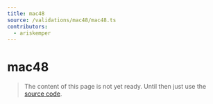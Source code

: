 ```yaml
---
title: mac48
source: /validations/mac48/mac48.ts
contributors:
  - ariskemper
---
```


# mac48

> The content of this page is not yet ready. Until then just use the [source code](https://github.com/fabian-hiller/valibot/blob/main/library/src/validations/mac48/mac48.ts).
